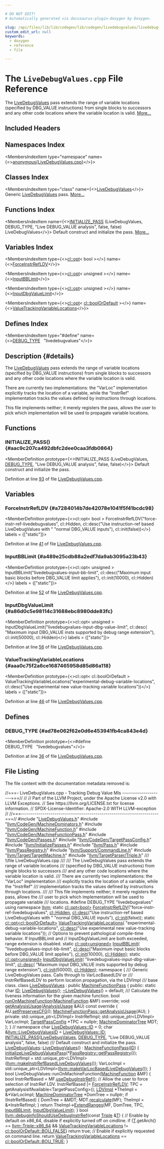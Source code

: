 ```yaml
---

# DO NOT EDIT!
# Automatically generated via docusaurus-plugin-doxygen by Doxygen.

slug: /api/files/lib/lib/codegen/lib/codegen/livedebugvalues/livedebugvalues-cpp
custom_edit_url: null
keywords:
  - doxygen
  - reference
  - file

---
```





# The `LiveDebugValues.cpp` File Reference

<DoxygenPage pluginConfig={pluginConfig}>

The <a href="/docs/api/namespaces/livedebugvalues">LiveDebugValues</a> pass extends the range of variable locations (specified by DBG&#95;VALUE instructions) from single blocks to successors and any other code locations where the variable location is valid. <a href="#details">More...</a>

## Included Headers

<IncludesList>
<IncludesListItem
  filePath="LiveDebugValues.h"
  permalink="/docs/api/files/lib/lib/codegen/lib/codegen/livedebugvalues/livedebugvalues-h"
  isLocal="true" />
<IncludesListItem
  filePath="llvm/CodeGen/MachineDominators.h"
  permalink="/docs/api/files/include/include/llvm/include/llvm/codegen/machinedominators-h"
  isLocal="true" />
<IncludesListItem
  filePath="llvm/CodeGen/MachineFunction.h"
  permalink="/docs/api/files/include/include/llvm/include/llvm/codegen/machinefunction-h"
  isLocal="true" />
<IncludesListItem
  filePath="llvm/CodeGen/MachineFunctionPass.h"
  permalink="/docs/api/files/include/include/llvm/include/llvm/codegen/machinefunctionpass-h"
  isLocal="true" />
<IncludesListItem
  filePath="llvm/CodeGen/Passes.h"
  permalink="/docs/api/files/include/include/llvm/include/llvm/codegen/passes-h"
  isLocal="true" />
<IncludesListItem
  filePath="llvm/CodeGen/TargetPassConfig.h"
  permalink="/docs/api/files/include/include/llvm/include/llvm/codegen/targetpassconfig-h"
  isLocal="true" />
<IncludesListItem
  filePath="llvm/InitializePasses.h"
  permalink="/docs/api/files/include/include/llvm/initializepasses-h"
  isLocal="true" />
<IncludesListItem
  filePath="llvm/Pass.h"
  permalink="/docs/api/files/include/include/llvm/pass-h"
  isLocal="true" />
<IncludesListItem
  filePath="llvm/PassRegistry.h"
  permalink="/docs/api/files/include/include/llvm/passregistry-h"
  isLocal="true" />
<IncludesListItem
  filePath="llvm/Support/CommandLine.h"
  permalink="/docs/api/files/include/include/llvm/include/llvm/support/commandline-h"
  isLocal="true" />
<IncludesListItem
  filePath="llvm/Target/TargetMachine.h"
  permalink="/docs/api/files/include/include/llvm/include/llvm/target/targetmachine-h"
  isLocal="true" />
<IncludesListItem
  filePath="llvm/TargetParser/Triple.h"
  permalink="/docs/api/files/include/include/llvm/include/llvm/targetparser/triple-h"
  isLocal="true" />
</IncludesList>

## Namespaces Index

<MembersIndex>

<MembersIndexItem
  type="namespace"
  name={<><a href="/docs/api/namespaces/anonymous-livedebugvalues-cpp-">anonymous&#123;LiveDebugValues.cpp&#125;</a></>}>
</MembersIndexItem>

</MembersIndex>

## Classes Index

<MembersIndex>

<MembersIndexItem
  type="class"
  name={<><a href="/docs/api/classes/anonymous-namespace-livedebugvalues-cpp-/livedebugvalues">LiveDebugValues</a></>}>
Generic <a href="/docs/api/classes/anonymous-namespace-livedebugvalues-cpp-/livedebugvalues">LiveDebugValues</a> pass. <a href="/docs/api/classes/anonymous-namespace-livedebugvalues-cpp-/livedebugvalues/#details">More...</a>
</MembersIndexItem>

</MembersIndex>

## Functions Index

<MembersIndex>

<MembersIndexItem
  name={<><a href="#aac9c207ca492dbfc2dee0caa3fdb0864">INITIALIZE&#95;PASS</a> (LiveDebugValues, DEBUG&#95;TYPE, &quot;Live DEBUG&#95;VALUE analysis&quot;, false, false) LiveDebugValues</>}>
Default construct and initialize the pass. <a href="#aac9c207ca492dbfc2dee0caa3fdb0864">More...</a>
</MembersIndexItem>

</MembersIndex>

## Variables Index

<MembersIndex>

<MembersIndexItem
  type={<><a href="/docs/api/classes/llvm/cl/opt">cl::opt</a>&lt; bool &gt;</>}
  name={<><a href="#a7284014b7de42078e1041f5f41bcdc98">ForceInstrRefLDV</a></>}>
</MembersIndexItem>

<MembersIndexItem
  type={<><a href="/docs/api/classes/llvm/cl/opt">cl::opt</a>&lt; unsigned &gt;</>}
  name={<><a href="#a489e25cdb88a2edf7da9ab3095a23b43">InputBBLimit</a></>}>
</MembersIndexItem>

<MembersIndexItem
  type={<><a href="/docs/api/classes/llvm/cl/opt">cl::opt</a>&lt; unsigned &gt;</>}
  name={<><a href="#a86d0c5e98114c31688ebc8980dde83fc">InputDbgValueLimit</a></>}>
</MembersIndexItem>

<MembersIndexItem
  type={<><a href="/docs/api/classes/llvm/cl/opt">cl::opt</a>&lt; <a href="/docs/api/namespaces/llvm/cl/#a9241f2e42b7587b123c885d7a659ad44">cl::boolOrDefault</a> &gt;</>}
  name={<><a href="#aaa0c75f2a6ce1687465958d85d86a118">ValueTrackingVariableLocations</a></>}>
</MembersIndexItem>

</MembersIndex>

## Defines Index

<MembersIndex>

<MembersIndexItem
  type="#define"
  name={<><a href="#ad78e062f62e0d6e453941fb4ca843e4d">DEBUG&#95;TYPE</a>&nbsp;&nbsp;&nbsp;&quot;livedebugvalues&quot;</>}>
</MembersIndexItem>

</MembersIndex>

## Description {#details}

The <a href="/docs/api/namespaces/livedebugvalues">LiveDebugValues</a> pass extends the range of variable locations (specified by DBG&#95;VALUE instructions) from single blocks to successors and any other code locations where the variable location is valid.

There are currently two implementations: the &quot;VarLoc&quot; implementation explicitly tracks the location of a variable, while the &quot;InstrRef&quot; implementation tracks the values defined by instructions through locations.

This file implements neither; it merely registers the pass, allows the user to pick which implementation will be used to propagate variable locations.

<SectionDefinition>

## Functions

### INITIALIZE&#95;PASS() {#aac9c207ca492dbfc2dee0caa3fdb0864}

<MemberDefinition
  prototype={<>INITIALIZE&#95;PASS (LiveDebugValues, <a href="/docs/api/files/include/include/llvm/include/llvm/adt/genericcycleimpl-h/#ad78e062f62e0d6e453941fb4ca843e4d">DEBUG&#95;TYPE</a>, &quot;Live DEBUG&#95;VALUE analysis&quot;, false, false)</>}>
Default construct and initialize the pass.

Definition at line <a href="#l00093">93</a> of file <a href="/docs/api/files/lib/lib/codegen/lib/codegen/livedebugvalues/livedebugvalues-cpp">LiveDebugValues.cpp</a>.
</MemberDefinition>

</SectionDefinition>

<SectionDefinition>

## Variables

### ForceInstrRefLDV {#a7284014b7de42078e1041f5f41bcdc98}

<MemberDefinition
  prototype={<>cl::opt&lt; bool &gt; ForceInstrRefLDV(&quot;force-instr-ref-livedebugvalues&quot;, cl::Hidden, cl::desc(&quot;Use instruction-ref based LiveDebugValues with &quot; &quot;normal DBG&#95;VALUE inputs&quot;), cl::init(false))</>}
  labels = {["static"]}>

Definition at line <a href="#l00041">41</a> of file <a href="/docs/api/files/lib/lib/codegen/lib/codegen/livedebugvalues/livedebugvalues-cpp">LiveDebugValues.cpp</a>.
</MemberDefinition>

### InputBBLimit {#a489e25cdb88a2edf7da9ab3095a23b43}

<MemberDefinition
  prototype={<>cl::opt&lt; unsigned &gt; InputBBLimit(&quot;livedebugvalues-input-bb-limit&quot;, cl::desc(&quot;Maximum input basic blocks before DBG&#95;VALUE limit applies&quot;), cl::init(10000), cl::Hidden)</>}
  labels = {["static"]}>

Definition at line <a href="#l00052">52</a> of file <a href="/docs/api/files/lib/lib/codegen/lib/codegen/livedebugvalues/livedebugvalues-cpp">LiveDebugValues.cpp</a>.
</MemberDefinition>

### InputDbgValueLimit {#a86d0c5e98114c31688ebc8980dde83fc}

<MemberDefinition
  prototype={<>cl::opt&lt; unsigned &gt; InputDbgValueLimit(&quot;livedebugvalues-input-dbg-value-limit&quot;, cl::desc( &quot;Maximum input DBG&#95;VALUE insts supported by debug range extension&quot;), cl::init(50000), cl::Hidden)</>}
  labels = {["static"]}>

Definition at line <a href="#l00056">56</a> of file <a href="/docs/api/files/lib/lib/codegen/lib/codegen/livedebugvalues/livedebugvalues-cpp">LiveDebugValues.cpp</a>.
</MemberDefinition>

### ValueTrackingVariableLocations {#aaa0c75f2a6ce1687465958d85d86a118}

<MemberDefinition
  prototype={<>cl::opt&lt; cl::boolOrDefault &gt; ValueTrackingVariableLocations(&quot;experimental-debug-variable-locations&quot;, cl::desc(&quot;Use experimental new value-tracking variable locations&quot;))</>}
  labels = {["static"]}>

Definition at line <a href="#l00046">46</a> of file <a href="/docs/api/files/lib/lib/codegen/lib/codegen/livedebugvalues/livedebugvalues-cpp">LiveDebugValues.cpp</a>.
</MemberDefinition>

</SectionDefinition>

<SectionDefinition>

## Defines

### DEBUG&#95;TYPE {#ad78e062f62e0d6e453941fb4ca843e4d}

<MemberDefinition
  prototype={<>#define DEBUG&#95;TYPE&nbsp;&nbsp;&nbsp;&quot;livedebugvalues&quot;</>}>

Definition at line <a href="#l00036">36</a> of file <a href="/docs/api/files/lib/lib/codegen/lib/codegen/livedebugvalues/livedebugvalues-cpp">LiveDebugValues.cpp</a>.
</MemberDefinition>

</SectionDefinition>

## File Listing

The file content with the documentation metadata removed is:

<ProgramListing>

<Link id="l00001" /><CodeLine lineNumber="1"><Highlight kind="comment">//===- LiveDebugValues.cpp - Tracking Debug Value MIs ---------------------===//</Highlight><Highlight kind="normal"></Highlight></CodeLine>
<Link id="l00002" /><CodeLine lineNumber="2"><Highlight kind="normal"></Highlight><Highlight kind="comment">//</Highlight><Highlight kind="normal"></Highlight></CodeLine>
<Link id="l00003" /><CodeLine lineNumber="3"><Highlight kind="normal"></Highlight><Highlight kind="comment">// Part of the LLVM Project, under the Apache License v2.0 with LLVM Exceptions.</Highlight><Highlight kind="normal"></Highlight></CodeLine>
<Link id="l00004" /><CodeLine lineNumber="4"><Highlight kind="normal"></Highlight><Highlight kind="comment">// See https://llvm.org/LICENSE.txt for license information.</Highlight><Highlight kind="normal"></Highlight></CodeLine>
<Link id="l00005" /><CodeLine lineNumber="5"><Highlight kind="normal"></Highlight><Highlight kind="comment">// SPDX-License-Identifier: Apache-2.0 WITH LLVM-exception</Highlight><Highlight kind="normal"></Highlight></CodeLine>
<Link id="l00006" /><CodeLine lineNumber="6"><Highlight kind="normal"></Highlight><Highlight kind="comment">//</Highlight><Highlight kind="normal"></Highlight></CodeLine>
<Link id="l00007" /><CodeLine lineNumber="7"><Highlight kind="normal"></Highlight><Highlight kind="comment">//===----------------------------------------------------------------------===//</Highlight><Highlight kind="normal"></Highlight></CodeLine>
<Link id="l00008" /><CodeLine lineNumber="8"><Highlight kind="normal"></Highlight></CodeLine>
<Link id="l00009" /><CodeLine lineNumber="9"><Highlight kind="normal"></Highlight><Highlight kind="preprocessor">#include &quot;<a href="/docs/api/files/lib/lib/codegen/lib/codegen/livedebugvalues/livedebugvalues-h">LiveDebugValues.h</a>&quot;</Highlight><Highlight kind="normal"></Highlight></CodeLine>
<Link id="l00010" /><CodeLine lineNumber="10"><Highlight kind="normal"></Highlight></CodeLine>
<Link id="l00011" /><CodeLine lineNumber="11"><Highlight kind="normal"></Highlight><Highlight kind="preprocessor">#include &quot;<a href="/docs/api/files/include/include/llvm/include/llvm/codegen/machinedominators-h">llvm/CodeGen/MachineDominators.h</a>&quot;</Highlight><Highlight kind="normal"></Highlight></CodeLine>
<Link id="l00012" /><CodeLine lineNumber="12"><Highlight kind="normal"></Highlight><Highlight kind="preprocessor">#include &quot;<a href="/docs/api/files/include/include/llvm/include/llvm/codegen/machinefunction-h">llvm/CodeGen/MachineFunction.h</a>&quot;</Highlight><Highlight kind="normal"></Highlight></CodeLine>
<Link id="l00013" /><CodeLine lineNumber="13"><Highlight kind="normal"></Highlight><Highlight kind="preprocessor">#include &quot;<a href="/docs/api/files/include/include/llvm/include/llvm/codegen/machinefunctionpass-h">llvm/CodeGen/MachineFunctionPass.h</a>&quot;</Highlight><Highlight kind="normal"></Highlight></CodeLine>
<Link id="l00014" /><CodeLine lineNumber="14"><Highlight kind="normal"></Highlight><Highlight kind="preprocessor">#include &quot;<a href="/docs/api/files/include/include/llvm/include/llvm/codegen/passes-h">llvm/CodeGen/Passes.h</a>&quot;</Highlight><Highlight kind="normal"></Highlight></CodeLine>
<Link id="l00015" /><CodeLine lineNumber="15"><Highlight kind="normal"></Highlight><Highlight kind="preprocessor">#include &quot;<a href="/docs/api/files/include/include/llvm/include/llvm/codegen/targetpassconfig-h">llvm/CodeGen/TargetPassConfig.h</a>&quot;</Highlight><Highlight kind="normal"></Highlight></CodeLine>
<Link id="l00016" /><CodeLine lineNumber="16"><Highlight kind="normal"></Highlight><Highlight kind="preprocessor">#include &quot;<a href="/docs/api/files/include/include/llvm/initializepasses-h">llvm/InitializePasses.h</a>&quot;</Highlight><Highlight kind="normal"></Highlight></CodeLine>
<Link id="l00017" /><CodeLine lineNumber="17"><Highlight kind="normal"></Highlight><Highlight kind="preprocessor">#include &quot;<a href="/docs/api/files/include/include/llvm/pass-h">llvm/Pass.h</a>&quot;</Highlight><Highlight kind="normal"></Highlight></CodeLine>
<Link id="l00018" /><CodeLine lineNumber="18"><Highlight kind="normal"></Highlight><Highlight kind="preprocessor">#include &quot;<a href="/docs/api/files/include/include/llvm/passregistry-h">llvm/PassRegistry.h</a>&quot;</Highlight><Highlight kind="normal"></Highlight></CodeLine>
<Link id="l00019" /><CodeLine lineNumber="19"><Highlight kind="normal"></Highlight><Highlight kind="preprocessor">#include &quot;<a href="/docs/api/files/include/include/llvm/include/llvm/support/commandline-h">llvm/Support/CommandLine.h</a>&quot;</Highlight><Highlight kind="normal"></Highlight></CodeLine>
<Link id="l00020" /><CodeLine lineNumber="20"><Highlight kind="normal"></Highlight><Highlight kind="preprocessor">#include &quot;<a href="/docs/api/files/include/include/llvm/include/llvm/target/targetmachine-h">llvm/Target/TargetMachine.h</a>&quot;</Highlight><Highlight kind="normal"></Highlight></CodeLine>
<Link id="l00021" /><CodeLine lineNumber="21"><Highlight kind="normal"></Highlight><Highlight kind="preprocessor">#include &quot;<a href="/docs/api/files/include/include/llvm/include/llvm/targetparser/triple-h">llvm/TargetParser/Triple.h</a>&quot;</Highlight><Highlight kind="normal"></Highlight></CodeLine>
<Link id="l00022" /><CodeLine lineNumber="22"><Highlight kind="normal"></Highlight><Highlight kind="comment"></Highlight></CodeLine>
<Link id="l00023" /><CodeLine lineNumber="23"><Highlight kind="comment">/// \\file LiveDebugValues.cpp</Highlight></CodeLine>
<Link id="l00024" /><CodeLine lineNumber="24"><Highlight kind="comment">///</Highlight></CodeLine>
<Link id="l00025" /><CodeLine lineNumber="25"><Highlight kind="comment">/// The LiveDebugValues pass extends the range of variable locations</Highlight></CodeLine>
<Link id="l00026" /><CodeLine lineNumber="26"><Highlight kind="comment">/// (specified by DBG&#95;VALUE instructions) from single blocks to successors</Highlight></CodeLine>
<Link id="l00027" /><CodeLine lineNumber="27"><Highlight kind="comment">/// and any other code locations where the variable location is valid.</Highlight></CodeLine>
<Link id="l00028" /><CodeLine lineNumber="28"><Highlight kind="comment">/// There are currently two implementations: the &quot;VarLoc&quot; implementation</Highlight></CodeLine>
<Link id="l00029" /><CodeLine lineNumber="29"><Highlight kind="comment">/// explicitly tracks the location of a variable, while the &quot;InstrRef&quot;</Highlight></CodeLine>
<Link id="l00030" /><CodeLine lineNumber="30"><Highlight kind="comment">/// implementation tracks the values defined by instructions through locations.</Highlight></CodeLine>
<Link id="l00031" /><CodeLine lineNumber="31"><Highlight kind="comment">///</Highlight></CodeLine>
<Link id="l00032" /><CodeLine lineNumber="32"><Highlight kind="comment">/// This file implements neither; it merely registers the pass, allows the</Highlight></CodeLine>
<Link id="l00033" /><CodeLine lineNumber="33"><Highlight kind="comment">/// user to pick which implementation will be used to propagate variable</Highlight></CodeLine>
<Link id="l00034" /><CodeLine lineNumber="34"><Highlight kind="comment">/// locations.</Highlight><Highlight kind="normal"></Highlight></CodeLine>
<Link id="l00035" /><CodeLine lineNumber="35"><Highlight kind="normal"></Highlight></CodeLine>
<Link id="l00036" /><CodeLine lineNumber="36" lineLink="#ad78e062f62e0d6e453941fb4ca843e4d"><Highlight kind="normal"></Highlight><Highlight kind="preprocessor">#define DEBUG&#95;TYPE &quot;livedebugvalues&quot;</Highlight><Highlight kind="normal"></Highlight></CodeLine>
<Link id="l00037" /><CodeLine lineNumber="37"><Highlight kind="normal"></Highlight></CodeLine>
<Link id="l00038" /><CodeLine lineNumber="38"><Highlight kind="normal"></Highlight><Highlight kind="keyword">using namespace </Highlight><Highlight kind="normal"><a href="/docs/api/namespaces/llvm">llvm</a>;</Highlight></CodeLine>
<Link id="l00039" /><CodeLine lineNumber="39"><Highlight kind="normal"></Highlight></CodeLine>
<Link id="l00040" /><CodeLine lineNumber="40"><Highlight kind="normal"></Highlight><Highlight kind="keyword">static</Highlight><Highlight kind="normal"> <a href="/docs/api/classes/llvm/cl/opt">cl::opt&lt;bool&gt;</a></Highlight></CodeLine>
<Link id="l00041" /><CodeLine lineNumber="41" lineLink="#a7284014b7de42078e1041f5f41bcdc98"><Highlight kind="normal">    <a href="#a7284014b7de42078e1041f5f41bcdc98">ForceInstrRefLDV</a>(</Highlight><Highlight kind="stringliteral">&quot;force-instr-ref-livedebugvalues&quot;</Highlight><Highlight kind="normal">, <a href="/docs/api/namespaces/llvm/cl/#a68075925a54790e71ca790e1d4f21a40a263ac008d8d31f13ce460395fc4cf7e6">cl::Hidden</a>,</Highlight></CodeLine>
<Link id="l00042" /><CodeLine lineNumber="42"><Highlight kind="normal">                     <a href="/docs/api/structs/llvm/cl/desc">cl::desc</a>(</Highlight><Highlight kind="stringliteral">&quot;Use instruction-ref based LiveDebugValues with &quot;</Highlight><Highlight kind="normal"></Highlight></CodeLine>
<Link id="l00043" /><CodeLine lineNumber="43"><Highlight kind="normal">                              </Highlight><Highlight kind="stringliteral">&quot;normal DBG&#95;VALUE inputs&quot;</Highlight><Highlight kind="normal">),</Highlight></CodeLine>
<Link id="l00044" /><CodeLine lineNumber="44"><Highlight kind="normal">                     <a href="/docs/api/namespaces/llvm/cl/#ac12e6a8f3a1b511f0dee2ed6de0ae806">cl::init</a>(</Highlight><Highlight kind="keyword">false</Highlight><Highlight kind="normal">));</Highlight></CodeLine>
<Link id="l00045" /><CodeLine lineNumber="45"><Highlight kind="normal"></Highlight></CodeLine>
<Link id="l00046" /><CodeLine lineNumber="46" lineLink="#aaa0c75f2a6ce1687465958d85d86a118"><Highlight kind="normal"></Highlight><Highlight kind="keyword">static</Highlight><Highlight kind="normal"> <a href="/docs/api/classes/llvm/cl/opt">cl::opt&lt;cl::boolOrDefault&gt;</a> <a href="#aaa0c75f2a6ce1687465958d85d86a118">ValueTrackingVariableLocations</a>(</Highlight></CodeLine>
<Link id="l00047" /><CodeLine lineNumber="47"><Highlight kind="normal">    </Highlight><Highlight kind="stringliteral">&quot;experimental-debug-variable-locations&quot;</Highlight><Highlight kind="normal">,</Highlight></CodeLine>
<Link id="l00048" /><CodeLine lineNumber="48"><Highlight kind="normal">    <a href="/docs/api/structs/llvm/cl/desc">cl::desc</a>(</Highlight><Highlight kind="stringliteral">&quot;Use experimental new value-tracking variable locations&quot;</Highlight><Highlight kind="normal">));</Highlight></CodeLine>
<Link id="l00049" /><CodeLine lineNumber="49"><Highlight kind="normal"></Highlight></CodeLine>
<Link id="l00050" /><CodeLine lineNumber="50"><Highlight kind="normal"></Highlight><Highlight kind="comment">// Options to prevent pathological compile-time behavior. If InputBBLimit and</Highlight><Highlight kind="normal"></Highlight></CodeLine>
<Link id="l00051" /><CodeLine lineNumber="51"><Highlight kind="normal"></Highlight><Highlight kind="comment">// InputDbgValueLimit are both exceeded, range extension is disabled.</Highlight><Highlight kind="normal"></Highlight></CodeLine>
<Link id="l00052" /><CodeLine lineNumber="52" lineLink="#a489e25cdb88a2edf7da9ab3095a23b43"><Highlight kind="normal"></Highlight><Highlight kind="keyword">static</Highlight><Highlight kind="normal"> <a href="/docs/api/classes/llvm/cl/opt">cl::opt&lt;unsigned&gt;</a> <a href="#a489e25cdb88a2edf7da9ab3095a23b43">InputBBLimit</a>(</Highlight></CodeLine>
<Link id="l00053" /><CodeLine lineNumber="53"><Highlight kind="normal">    </Highlight><Highlight kind="stringliteral">&quot;livedebugvalues-input-bb-limit&quot;</Highlight><Highlight kind="normal">,</Highlight></CodeLine>
<Link id="l00054" /><CodeLine lineNumber="54"><Highlight kind="normal">    <a href="/docs/api/structs/llvm/cl/desc">cl::desc</a>(</Highlight><Highlight kind="stringliteral">&quot;Maximum input basic blocks before DBG&#95;VALUE limit applies&quot;</Highlight><Highlight kind="normal">),</Highlight></CodeLine>
<Link id="l00055" /><CodeLine lineNumber="55"><Highlight kind="normal">    <a href="/docs/api/namespaces/llvm/cl/#ac12e6a8f3a1b511f0dee2ed6de0ae806">cl::init</a>(10000), <a href="/docs/api/namespaces/llvm/cl/#a68075925a54790e71ca790e1d4f21a40a263ac008d8d31f13ce460395fc4cf7e6">cl::Hidden</a>);</Highlight></CodeLine>
<Link id="l00056" /><CodeLine lineNumber="56" lineLink="#a86d0c5e98114c31688ebc8980dde83fc"><Highlight kind="normal"></Highlight><Highlight kind="keyword">static</Highlight><Highlight kind="normal"> <a href="/docs/api/classes/llvm/cl/opt">cl::opt&lt;unsigned&gt;</a> <a href="#a86d0c5e98114c31688ebc8980dde83fc">InputDbgValueLimit</a>(</Highlight></CodeLine>
<Link id="l00057" /><CodeLine lineNumber="57"><Highlight kind="normal">    </Highlight><Highlight kind="stringliteral">&quot;livedebugvalues-input-dbg-value-limit&quot;</Highlight><Highlight kind="normal">,</Highlight></CodeLine>
<Link id="l00058" /><CodeLine lineNumber="58"><Highlight kind="normal">    <a href="/docs/api/structs/llvm/cl/desc">cl::desc</a>(</Highlight></CodeLine>
<Link id="l00059" /><CodeLine lineNumber="59"><Highlight kind="normal">        </Highlight><Highlight kind="stringliteral">&quot;Maximum input DBG&#95;VALUE insts supported by debug range extension&quot;</Highlight><Highlight kind="normal">),</Highlight></CodeLine>
<Link id="l00060" /><CodeLine lineNumber="60"><Highlight kind="normal">    <a href="/docs/api/namespaces/llvm/cl/#ac12e6a8f3a1b511f0dee2ed6de0ae806">cl::init</a>(50000), <a href="/docs/api/namespaces/llvm/cl/#a68075925a54790e71ca790e1d4f21a40a263ac008d8d31f13ce460395fc4cf7e6">cl::Hidden</a>);</Highlight></CodeLine>
<Link id="l00061" /><CodeLine lineNumber="61"><Highlight kind="normal"></Highlight></CodeLine>
<Link id="l00062" /><CodeLine lineNumber="62" lineLink="/docs/api/namespaces/anonymous-livedebugvalues-cpp-"><Highlight kind="normal"></Highlight><Highlight kind="keyword">namespace </Highlight><Highlight kind="normal">&#123;</Highlight><Highlight kind="comment"></Highlight></CodeLine>
<Link id="l00063" /><CodeLine lineNumber="63"><Highlight kind="comment">/// Generic LiveDebugValues pass. Calls through to VarLocBasedLDV or</Highlight></CodeLine>
<Link id="l00064" /><CodeLine lineNumber="64"><Highlight kind="comment">/// InstrRefBasedLDV to perform location propagation, via the LDVImpl</Highlight></CodeLine>
<Link id="l00065" /><CodeLine lineNumber="65"><Highlight kind="comment">/// base class.</Highlight><Highlight kind="normal"></Highlight></CodeLine>
<Link id="l00066" /><CodeLine lineNumber="66" lineLink="/docs/api/classes/anonymous-namespace-livedebugvalues-cpp-/livedebugvalues"><Highlight kind="normal"></Highlight><Highlight kind="keyword">class </Highlight><Highlight kind="normal"><a href="/docs/api/namespaces/livedebugvalues">LiveDebugValues</a> : </Highlight><Highlight kind="keyword">public</Highlight><Highlight kind="normal"> <a href="/docs/api/classes/llvm/machinefunctionpass/#a29c81d2386f4a727c6d33413807530c8">MachineFunctionPass</a> &#123;</Highlight></CodeLine>
<Link id="l00067" /><CodeLine lineNumber="67"><Highlight kind="normal"></Highlight><Highlight kind="keyword">public</Highlight><Highlight kind="normal">:</Highlight></CodeLine>
<Link id="l00068" /><CodeLine lineNumber="68" lineLink="/docs/api/classes/anonymous-namespace-livedebugvalues-cpp-/livedebugvalues/#ae6a1e3921806471dbe97415a71aed384"><Highlight kind="normal">  </Highlight><Highlight kind="keyword">static</Highlight><Highlight kind="normal"> </Highlight><Highlight kind="keywordtype">char</Highlight><Highlight kind="normal"> <a href="/docs/api/classes/anonymous-namespace-livedebugvalues-cpp-/livedebugvalues/#ae6a1e3921806471dbe97415a71aed384">ID</a>;</Highlight></CodeLine>
<Link id="l00069" /><CodeLine lineNumber="69"><Highlight kind="normal"></Highlight></CodeLine>
<Link id="l00070" /><CodeLine lineNumber="70" lineLink="/docs/api/classes/anonymous-namespace-livedebugvalues-cpp-/livedebugvalues/#acb737c1ff1686405089c6e5a413856f8"><Highlight kind="normal">  <a href="/docs/api/classes/anonymous-namespace-livedebugvalues-cpp-/livedebugvalues/#acb737c1ff1686405089c6e5a413856f8">LiveDebugValues</a>();</Highlight></CodeLine>
<Link id="l00071" /><CodeLine lineNumber="71" lineLink="/docs/api/classes/anonymous-namespace-livedebugvalues-cpp-/livedebugvalues/#a053f16c873b6b2b23235dbb5e90a8cc5"><Highlight kind="normal">  <a href="/docs/api/classes/anonymous-namespace-livedebugvalues-cpp-/livedebugvalues/#a053f16c873b6b2b23235dbb5e90a8cc5">~LiveDebugValues</a>() = </Highlight><Highlight kind="keywordflow">default</Highlight><Highlight kind="normal">;</Highlight></CodeLine>
<Link id="l00072" /><CodeLine lineNumber="72"><Highlight kind="normal"></Highlight><Highlight kind="comment"></Highlight></CodeLine>
<Link id="l00073" /><CodeLine lineNumber="73"><Highlight kind="comment">  /// Calculate the liveness information for the given machine function.</Highlight><Highlight kind="normal"></Highlight></CodeLine>
<Link id="l00074" /><CodeLine lineNumber="74" lineLink="/docs/api/classes/anonymous-namespace-livedebugvalues-cpp-/livedebugvalues/#a2ceae135d988cd33e66f7119414c7568"><Highlight kind="normal">  </Highlight><Highlight kind="keywordtype">bool</Highlight><Highlight kind="normal"> <a href="/docs/api/classes/anonymous-namespace-livedebugvalues-cpp-/livedebugvalues/#a2ceae135d988cd33e66f7119414c7568">runOnMachineFunction</a>(<a href="/docs/api/classes/llvm/machinefunction">MachineFunction</a> &amp;MF) </Highlight><Highlight kind="keyword">override</Highlight><Highlight kind="normal">;</Highlight></CodeLine>
<Link id="l00075" /><CodeLine lineNumber="75"><Highlight kind="normal"></Highlight></CodeLine>
<Link id="l00076" /><CodeLine lineNumber="76" lineLink="/docs/api/classes/anonymous-namespace-livedebugvalues-cpp-/livedebugvalues/#a1f7fc129902e171c5b9634a6f5356c30"><Highlight kind="normal">  </Highlight><Highlight kind="keywordtype">void</Highlight><Highlight kind="normal"> <a href="/docs/api/classes/anonymous-namespace-livedebugvalues-cpp-/livedebugvalues/#a1f7fc129902e171c5b9634a6f5356c30">getAnalysisUsage</a>(<a href="/docs/api/classes/llvm/analysisusage">AnalysisUsage</a> &amp;AU)</Highlight><Highlight kind="keyword"> const override </Highlight><Highlight kind="normal">&#123;</Highlight></CodeLine>
<Link id="l00077" /><CodeLine lineNumber="77"><Highlight kind="normal">    AU.<a href="/docs/api/classes/llvm/analysisusage/#af11a6ebf7ab3c388234cb6d5378439a3">setPreservesCFG</a>();</Highlight></CodeLine>
<Link id="l00078" /><CodeLine lineNumber="78"><Highlight kind="normal">    <a href="/docs/api/classes/llvm/machinefunctionpass/#a864fd57b4304ef933b3281d0ef85a88e">MachineFunctionPass::getAnalysisUsage</a>(AU);</Highlight></CodeLine>
<Link id="l00079" /><CodeLine lineNumber="79"><Highlight kind="normal">  &#125;</Highlight></CodeLine>
<Link id="l00080" /><CodeLine lineNumber="80"><Highlight kind="normal"></Highlight></CodeLine>
<Link id="l00081" /><CodeLine lineNumber="81"><Highlight kind="normal"></Highlight><Highlight kind="keyword">private</Highlight><Highlight kind="normal">:</Highlight></CodeLine>
<Link id="l00082" /><CodeLine lineNumber="82"><Highlight kind="normal">  std::unique&#95;ptr&lt;LDVImpl&gt; InstrRefImpl;</Highlight></CodeLine>
<Link id="l00083" /><CodeLine lineNumber="83"><Highlight kind="normal">  std::unique&#95;ptr&lt;LDVImpl&gt; VarLocImpl;</Highlight></CodeLine>
<Link id="l00084" /><CodeLine lineNumber="84"><Highlight kind="normal">  <a href="/docs/api/classes/llvm/targetpassconfig">TargetPassConfig</a> &#42;TPC = </Highlight><Highlight kind="keyword">nullptr</Highlight><Highlight kind="normal">;</Highlight></CodeLine>
<Link id="l00085" /><CodeLine lineNumber="85"><Highlight kind="normal">  <a href="/docs/api/classes/llvm/machinedominatortree">MachineDominatorTree</a> MDT;</Highlight></CodeLine>
<Link id="l00086" /><CodeLine lineNumber="86"><Highlight kind="normal">&#125;;</Highlight></CodeLine>
<Link id="l00087" /><CodeLine lineNumber="87"><Highlight kind="normal">&#125; </Highlight><Highlight kind="comment">// namespace</Highlight><Highlight kind="normal"></Highlight></CodeLine>
<Link id="l00088" /><CodeLine lineNumber="88"><Highlight kind="normal"></Highlight></CodeLine>
<Link id="l00089" /><CodeLine lineNumber="89"><Highlight kind="normal"></Highlight><Highlight kind="keywordtype">char</Highlight><Highlight kind="normal"> <a href="/docs/api/namespaces/llvm/callingconv/#abdf8cf606905c10634e831390981b0ed">LiveDebugValues::ID</a> = 0;</Highlight></CodeLine>
<Link id="l00090" /><CodeLine lineNumber="90"><Highlight kind="normal"></Highlight></CodeLine>
<Link id="l00091" /><CodeLine lineNumber="91" lineLink="/docs/api/namespaces/llvm/#a532b041efe66edbeceeb4d90628974d2"><Highlight kind="normal"></Highlight><Highlight kind="keywordtype">char</Highlight><Highlight kind="normal"> &amp;<a href="/docs/api/namespaces/llvm/#a532b041efe66edbeceeb4d90628974d2">llvm::LiveDebugValuesID</a> = <a href="/docs/api/namespaces/llvm/callingconv/#abdf8cf606905c10634e831390981b0ed">LiveDebugValues::ID</a>;</Highlight></CodeLine>
<Link id="l00092" /><CodeLine lineNumber="92"><Highlight kind="normal"></Highlight></CodeLine>
<Link id="l00093" /><CodeLine lineNumber="93" lineLink="#aac9c207ca492dbfc2dee0caa3fdb0864"><Highlight kind="normal"><a href="/docs/api/files/include/include/llvm/passsupport-h/#af807c9595d50b45c0008924c4679c85c">INITIALIZE&#95;PASS</a>(<a href="/docs/api/namespaces/livedebugvalues">LiveDebugValues</a>, <a href="/docs/api/files/include/include/llvm/include/llvm/adt/genericcycleimpl-h/#ad78e062f62e0d6e453941fb4ca843e4d">DEBUG&#95;TYPE</a>, </Highlight><Highlight kind="stringliteral">&quot;Live DEBUG&#95;VALUE analysis&quot;</Highlight><Highlight kind="normal">, </Highlight><Highlight kind="keyword">false</Highlight><Highlight kind="normal">,</Highlight></CodeLine>
<Link id="l00094" /><CodeLine lineNumber="94"><Highlight kind="normal">                </Highlight><Highlight kind="keyword">false</Highlight><Highlight kind="normal">)</Highlight></CodeLine>
<Link id="l00095" /><CodeLine lineNumber="95"><Highlight kind="normal"></Highlight></CodeLine>
<Link id="l00096" /><CodeLine lineNumber="96"><Highlight kind="normal"></Highlight><Highlight kind="comment">/// Default construct and initialize the pass.</Highlight><Highlight kind="normal"></Highlight></CodeLine>
<Link id="l00097" /><CodeLine lineNumber="97"><Highlight kind="normal"><a href="/docs/api/namespaces/livedebugvalues">LiveDebugValues</a>::<a href="/docs/api/namespaces/livedebugvalues">LiveDebugValues</a>() : <a href="/docs/api/classes/llvm/machinefunctionpass">MachineFunctionPass</a>(<a href="/docs/api/namespaces/llvm/callingconv/#abdf8cf606905c10634e831390981b0ed">ID</a>) &#123;</Highlight></CodeLine>
<Link id="l00098" /><CodeLine lineNumber="98"><Highlight kind="normal">  <a href="/docs/api/namespaces/llvm/#a1e582005bcd47f600511e908d6c49fb0">initializeLiveDebugValuesPass</a>(&#42;<a href="/docs/api/classes/llvm/passregistry/#a05a729900b76c89e808c6c3094921b2f">PassRegistry::getPassRegistry</a>());</Highlight></CodeLine>
<Link id="l00099" /><CodeLine lineNumber="99"><Highlight kind="normal">  InstrRefImpl =</Highlight></CodeLine>
<Link id="l00100" /><CodeLine lineNumber="100"><Highlight kind="normal">      std::unique&#95;ptr&lt;LDVImpl&gt;(<a href="/docs/api/namespaces/llvm/#a3838b33559305fa08382a0be06217008">llvm::makeInstrRefBasedLiveDebugValues</a>());</Highlight></CodeLine>
<Link id="l00101" /><CodeLine lineNumber="101"><Highlight kind="normal">  VarLocImpl = std::unique&#95;ptr&lt;LDVImpl&gt;(<a href="/docs/api/namespaces/llvm/#a973dd94f5caf94978aab68dc386b0c24">llvm::makeVarLocBasedLiveDebugValues</a>());</Highlight></CodeLine>
<Link id="l00102" /><CodeLine lineNumber="102"><Highlight kind="normal">&#125;</Highlight></CodeLine>
<Link id="l00103" /><CodeLine lineNumber="103"><Highlight kind="normal"></Highlight></CodeLine>
<Link id="l00104" /><CodeLine lineNumber="104"><Highlight kind="normal"></Highlight><Highlight kind="keywordtype">bool</Highlight><Highlight kind="normal"> LiveDebugValues::runOnMachineFunction(<a href="/docs/api/classes/llvm/machinefunction">MachineFunction</a> &amp;MF) &#123;</Highlight></CodeLine>
<Link id="l00105" /><CodeLine lineNumber="105"><Highlight kind="normal">  </Highlight><Highlight kind="keywordtype">bool</Highlight><Highlight kind="normal"> InstrRefBased = MF.<a href="/docs/api/classes/llvm/machinefunction/#a2593b6762f74e112d695516c3b6fa9ce">useDebugInstrRef</a>();</Highlight></CodeLine>
<Link id="l00106" /><CodeLine lineNumber="106"><Highlight kind="normal">  </Highlight><Highlight kind="comment">// Allow the user to force selection of InstrRef LDV.</Highlight><Highlight kind="normal"></Highlight></CodeLine>
<Link id="l00107" /><CodeLine lineNumber="107"><Highlight kind="normal">  InstrRefBased |= <a href="#a7284014b7de42078e1041f5f41bcdc98">ForceInstrRefLDV</a>;</Highlight></CodeLine>
<Link id="l00108" /><CodeLine lineNumber="108"><Highlight kind="normal"></Highlight></CodeLine>
<Link id="l00109" /><CodeLine lineNumber="109"><Highlight kind="normal">  TPC = getAnalysisIfAvailable&lt;TargetPassConfig&gt;();</Highlight></CodeLine>
<Link id="l00110" /><CodeLine lineNumber="110"><Highlight kind="normal">  <a href="/docs/api/classes/llvm/sharedlivedebugvalues/ldvimpl">LDVImpl</a> &#42;TheImpl = &amp;&#42;VarLocImpl;</Highlight></CodeLine>
<Link id="l00111" /><CodeLine lineNumber="111"><Highlight kind="normal"></Highlight></CodeLine>
<Link id="l00112" /><CodeLine lineNumber="112"><Highlight kind="normal">  <a href="/docs/api/classes/llvm/machinedominatortree">MachineDominatorTree</a> &#42;DomTree = </Highlight><Highlight kind="keyword">nullptr</Highlight><Highlight kind="normal">;</Highlight></CodeLine>
<Link id="l00113" /><CodeLine lineNumber="113"><Highlight kind="normal">  </Highlight><Highlight kind="keywordflow">if</Highlight><Highlight kind="normal"> (InstrRefBased) &#123;</Highlight></CodeLine>
<Link id="l00114" /><CodeLine lineNumber="114"><Highlight kind="normal">    DomTree = &amp;MDT;</Highlight></CodeLine>
<Link id="l00115" /><CodeLine lineNumber="115"><Highlight kind="normal">    MDT.<a href="/docs/api/classes/llvm/dominatortreebase/#aa0641ae965656ff9988d67a35140e4d9">recalculate</a>(MF);</Highlight></CodeLine>
<Link id="l00116" /><CodeLine lineNumber="116"><Highlight kind="normal">    TheImpl = &amp;&#42;InstrRefImpl;</Highlight></CodeLine>
<Link id="l00117" /><CodeLine lineNumber="117"><Highlight kind="normal">  &#125;</Highlight></CodeLine>
<Link id="l00118" /><CodeLine lineNumber="118"><Highlight kind="normal"></Highlight></CodeLine>
<Link id="l00119" /><CodeLine lineNumber="119"><Highlight kind="normal">  </Highlight><Highlight kind="keywordflow">return</Highlight><Highlight kind="normal"> TheImpl-&gt;<a href="/docs/api/classes/llvm/sharedlivedebugvalues/ldvimpl/#aa8b786cee6ef6eb70491869a373d93ec">ExtendRanges</a>(MF, DomTree, TPC, <a href="#a489e25cdb88a2edf7da9ab3095a23b43">InputBBLimit</a>,</Highlight></CodeLine>
<Link id="l00120" /><CodeLine lineNumber="120"><Highlight kind="normal">                               <a href="#a86d0c5e98114c31688ebc8980dde83fc">InputDbgValueLimit</a>);</Highlight></CodeLine>
<Link id="l00121" /><CodeLine lineNumber="121"><Highlight kind="normal">&#125;</Highlight></CodeLine>
<Link id="l00122" /><CodeLine lineNumber="122"><Highlight kind="normal"></Highlight></CodeLine>
<Link id="l00123" /><CodeLine lineNumber="123" lineLink="/docs/api/namespaces/llvm/#af8460c39f15cca05f00840e4780be9b3"><Highlight kind="normal"></Highlight><Highlight kind="keywordtype">bool</Highlight><Highlight kind="normal"> <a href="/docs/api/namespaces/llvm/#af8460c39f15cca05f00840e4780be9b3">llvm::debuginfoShouldUseDebugInstrRef</a>(</Highlight><Highlight kind="keyword">const</Highlight><Highlight kind="normal"> <a href="/docs/api/classes/llvm/triple">Triple</a> &amp;<a href="/docs/api/files/lib/lib/target/lib/target/mips/mips16isellowering-cpp/#a0acb682b8260ab1c60b918599864e2e5">T</a>) &#123;</Highlight></CodeLine>
<Link id="l00124" /><CodeLine lineNumber="124"><Highlight kind="normal">  </Highlight><Highlight kind="comment">// Enable by default on x86&#95;64, disable if explicitly turned off on cmdline.</Highlight><Highlight kind="normal"></Highlight></CodeLine>
<Link id="l00125" /><CodeLine lineNumber="125"><Highlight kind="normal">  </Highlight><Highlight kind="keywordflow">if</Highlight><Highlight kind="normal"> (<a href="/docs/api/files/lib/lib/target/lib/target/mips/mips16isellowering-cpp/#a0acb682b8260ab1c60b918599864e2e5">T</a>.getArch() == <a href="/docs/api/classes/llvm/triple/#a547abd13f7a3c063aa72c8192a868154a13d8ce5e71051718a537277c6a594062">llvm::Triple::x86&#95;64</a> &amp;&amp;</Highlight></CodeLine>
<Link id="l00126" /><CodeLine lineNumber="126"><Highlight kind="normal">      <a href="#aaa0c75f2a6ce1687465958d85d86a118">ValueTrackingVariableLocations</a> != <a href="/docs/api/namespaces/llvm/cl/#a9241f2e42b7587b123c885d7a659ad44a4e55599a5b5277382b14e6e8eb1f63ef">cl::boolOrDefault::BOU&#95;FALSE</a>)</Highlight></CodeLine>
<Link id="l00127" /><CodeLine lineNumber="127"><Highlight kind="normal">    </Highlight><Highlight kind="keywordflow">return</Highlight><Highlight kind="normal"> </Highlight><Highlight kind="keyword">true</Highlight><Highlight kind="normal">;</Highlight></CodeLine>
<Link id="l00128" /><CodeLine lineNumber="128"><Highlight kind="normal"></Highlight></CodeLine>
<Link id="l00129" /><CodeLine lineNumber="129"><Highlight kind="normal">  </Highlight><Highlight kind="comment">// Enable if explicitly requested on command line.</Highlight><Highlight kind="normal"></Highlight></CodeLine>
<Link id="l00130" /><CodeLine lineNumber="130"><Highlight kind="normal">  </Highlight><Highlight kind="keywordflow">return</Highlight><Highlight kind="normal"> <a href="#aaa0c75f2a6ce1687465958d85d86a118">ValueTrackingVariableLocations</a> == <a href="/docs/api/namespaces/llvm/cl/#a9241f2e42b7587b123c885d7a659ad44ad7c4bd83c337c86d34f6c2d8eba1e736">cl::boolOrDefault::BOU&#95;TRUE</a>;</Highlight></CodeLine>
<Link id="l00131" /><CodeLine lineNumber="131"><Highlight kind="normal">&#125;</Highlight></CodeLine>

</ProgramListing>


</DoxygenPage>
